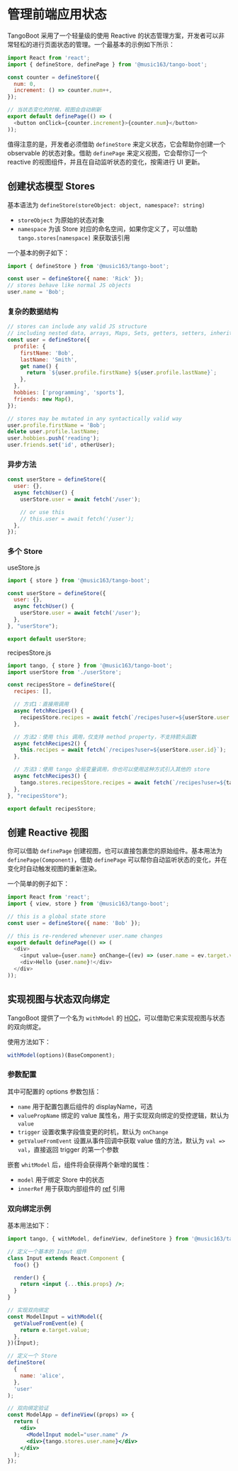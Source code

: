 # 管理前端应用状态

TangoBoot 采用了一个轻量级的使用 Reactive 的状态管理方案，开发者可以非常轻松的进行页面状态的管理。一个最基本的示例如下所示：

```js
import React from 'react';
import { defineStore, definePage } from '@music163/tango-boot';

const counter = defineStore({
  num: 0,
  increment: () => counter.num++,
});

// 当状态变化的时候，视图会自动刷新
export default definePage(() => (
  <button onClick={counter.increment}>{counter.num}</button>
));
```

值得注意的是，开发者必须借助 `defineStore` 来定义状态，它会帮助你创建一个 observable 的状态对象。借助 `definePage` 来定义视图，它会帮你订一个 reactive 的视图组件，并且在自动监听状态的变化，按需进行 UI 更新。

## 创建状态模型 Stores

基本语法为 `defineStore(storeObject: object, namespace?: string)`

- `storeObject` 为原始的状态对象
- `namespace` 为该 Store 对应的命名空间，如果你定义了，可以借助 `tango.stores[namespace]` 来获取该引用

一个基本的例子如下：

```js
import { defineStore } from '@music163/tango-boot';

const user = defineStore({ name: 'Rick' });
// stores behave like normal JS objects
user.name = 'Bob';
```

### 复杂的数据结构

```js
// stores can include any valid JS structure
// including nested data, arrays, Maps, Sets, getters, setters, inheritance, ...
const user = defineStore({
  profile: {
    firstName: 'Bob',
    lastName: 'Smith',
    get name() {
      return `${user.profile.firstName} ${user.profile.lastName}`;
    },
  },
  hobbies: ['programming', 'sports'],
  friends: new Map(),
});

// stores may be mutated in any syntactically valid way
user.profile.firstName = 'Bob';
delete user.profile.lastName;
user.hobbies.push('reading');
user.friends.set('id', otherUser);
```

### 异步方法

```js
const userStore = defineStore({
  user: {},
  async fetchUser() {
    userStore.user = await fetch('/user');

    // or use this
    // this.user = await fetch('/user');
  },
});
```

### 多个 Store

useStore.js

```js
import { store } from '@music163/tango-boot';

const userStore = defineStore({
  user: {},
  async fetchUser() {
    userStore.user = await fetch('/user');
  },
}, "userStore");

export default userStore;
```

recipesStore.js

```js
import tango, { store } from '@music163/tango-boot';
import userStore from './userStore';

const recipesStore = defineStore({
  recipes: [],

  // 方式1：直接用调用
  async fetchRecipes() {
    recipesStore.recipes = await fetch(`/recipes?user=${userStore.user.id}`);
  },

  // 方法2：使用 this 调用，仅支持 method property，不支持箭头函数
  async fetchRecipes2() {
    this.recipes = await fetch(`/recipes?user=${userStore.user.id}`);
  },

  // 方法3：使用 tango 全局变量调用，你也可以使用这种方式引入其他的 store
  async fetchRecipes3() {
    tango.stores.recipesStore.recipes = await fetch(`/recipes?user=${tango.stores.userStore.user.id}`);
  },
}, "recipesStore");

export default recipesStore;
```

## 创建 Reactive 视图

你可以借助 `definePage` 创建视图，也可以直接包裹您的原始组件。基本用法为 `definePage(Component)`，借助 `definePage` 可以帮你自动监听状态的变化，并在变化时自动触发视图的重新渲染。

一个简单的例子如下：

```js
import React from 'react';
import { view, store } from '@music163/tango-boot';

// this is a global state store
const user = defineStore({ name: 'Bob' });

// this is re-rendered whenever user.name changes
export default definePage(() => (
  <div>
    <input value={user.name} onChange={(ev) => (user.name = ev.target.value)} />
    <div>Hello {user.name}!</div>
  </div>
));
```

## 实现视图与状态双向绑定

TangoBoot 提供了一个名为 `withModel` 的 [HOC](https://zh-hans.reactjs.org/docs/higher-order-components.html)，可以借助它来实现视图与状态的双向绑定。

使用方法如下：

```js
withModel(options)(BaseComponent);
```

### 参数配置

其中可配置的 options 参数包括：

- `name` 用于配置包裹后组件的 displayName，可选
- `valuePropName` 绑定的 value 属性名，用于实现双向绑定的受控逻辑，默认为 `value`
- `trigger` 设置收集字段值变更的时机，默认为 `onChange`
- `getValueFromEvent` 设置从事件回调中获取 value 值的方法，默认为 `val => val`，直接返回 trigger 的第一个参数

嵌套 `whitModel` 后，组件将会获得两个新增的属性：

- `model` 用于绑定 Store 中的状态
- `innerRef` 用于获取内部组件的 [ref](https://zh-hans.reactjs.org/docs/refs-and-the-dom.html) 引用

### 双向绑定示例

基本用法如下：

```jsx
import tango, { withModel, defineView, defineStore } from '@music163/tango-boot';

// 定义一个基本的 Input 组件
class Input extends React.Component {
  foo() {}

  render() {
    return <input {...this.props} />;
  }
}

// 实现双向绑定
const ModelInput = withModel({
  getValueFromEvent(e) {
    return e.target.value;
  },
})(Input);

// 定义一个 Store
defineStore(
  {
    name: 'alice',
  },
  'user'
);

// 双向绑定验证
const ModelApp = defineView((props) => {
  return (
    <div>
      <ModelInput model="user.name" />
      <div>{tango.stores.user.name}</div>
    </div>
  );
});
```
